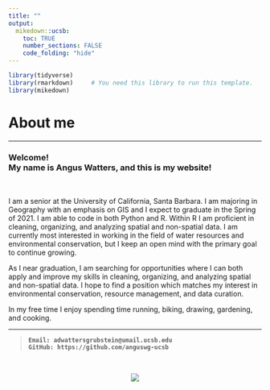 ```yaml
---
title: ""
output:
  mikedown::ucsb:
    toc: TRUE
    number_sections: FALSE
    code_folding: "hide"
---
```

```r
library(tidyverse)
library(rmarkdown)     # You need this library to run this template.
library(mikedown)   
```



# About me

***


### **Welcome!<br>My name is Angus Watters, and this is my website!**

<br>

I am a senior at the University of California, Santa Barbara. I am majoring in Geography with an emphasis on GIS and I expect to graduate in the Spring of 2021. I am able to code in both Python and R. Within R I am proficient in cleaning, organizing, and analyzing spatial and non-spatial data. I am currently most interested in working in the field of water resources and environmental conservation, but I keep an open mind with the primary goal to continue growing.

 As I near graduation, I am searching for opportunities where I can both apply and improve my skills in cleaning, organizing, and analyzing spatial and non-spatial data. I hope to find a position which matches my interest in environmental conservation, resource management, and data curation.

In my free time I enjoy spending time running, biking, drawing, gardening, and cooking.

***  

>**`Email: adwattersgrubstein@umail.ucsb.edu`**<br>**`GitHub: https://github.com/anguswg-ucsb`**

<br>

<center>
![](UCSB-about-me.jpg)
</center>